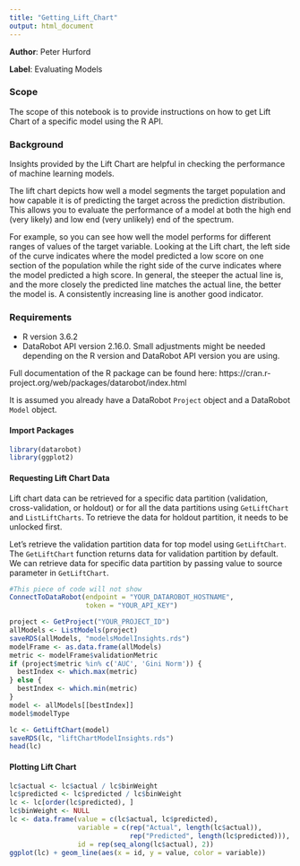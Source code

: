 ```yaml
---
title: "Getting_Lift_Chart"
output: html_document
---
```


**Author**: Peter Hurford

**Label**: Evaluating Models

### Scope
The scope of this notebook is to provide instructions on how to get Lift Chart of a specific model using the R API.


### Background
Insights provided by the Lift Chart are helpful in checking the performance of machine learning models. 

The lift chart depicts how well a model segments the target population and how capable it is of predicting the target across the prediction distribution.  This allows you to evaluate the performance of a model at both the high end (very likely) and low end (very unlikely) end of the spectrum. 

For example, so you can see how well the model performs for different ranges of values of the target variable. Looking at the Lift chart, the left side of the curve indicates where the model predicted a low score on one section of the population while the right side of the curve indicates where the model predicted a high score. In general, the steeper the actual line is, and the more closely the predicted line matches the actual line, the better the model is. A consistently increasing line is another good indicator.

### Requirements

- R version 3.6.2
-  DataRobot API version 2.16.0. 
Small adjustments might be needed depending on the R version and DataRobot API version you are using.

Full documentation of the R package can be found here: https://cran.r-project.org/web/packages/datarobot/index.html

It is assumed you already have a DataRobot <code>Project</code> object and a DataRobot <code>Model</code> object.

#### Import Packages

```r
library(datarobot)
library(ggplot2)
```

#### Requesting Lift Chart Data

Lift chart data can be retrieved for a specific data partition (validation, cross-validation, or holdout) or for all the data partitions using <code>GetLiftChart</code> and <code>ListLiftCharts</code>. To retrieve the data for holdout partition, it needs to be unlocked first.

Let’s retrieve the validation partition data for top model using <code>GetLiftChart</code>. The <code>GetLiftChart</code> function returns data for validation partition by default. We can retrieve data for specific data partition by passing value to source parameter in <code>GetLiftChart</code>.

```r
#This piece of code will not show
ConnectToDataRobot(endpoint = "YOUR_DATAROBOT_HOSTNAME", 
                   token = "YOUR_API_KEY")

project <- GetProject("YOUR_PROJECT_ID")
allModels <- ListModels(project)
saveRDS(allModels, "modelsModelInsights.rds")
modelFrame <- as.data.frame(allModels)
metric <- modelFrame$validationMetric
if (project$metric %in% c('AUC', 'Gini Norm')) {
  bestIndex <- which.max(metric)
} else {
  bestIndex <- which.min(metric)
}
model <- allModels[[bestIndex]]
model$modelType
```


```r
lc <- GetLiftChart(model)
saveRDS(lc, "liftChartModelInsights.rds")
head(lc)
```

#### Plotting Lift Chart
```r
lc$actual <- lc$actual / lc$binWeight
lc$predicted <- lc$predicted / lc$binWeight
lc <- lc[order(lc$predicted), ]
lc$binWeight <- NULL
lc <- data.frame(value = c(lc$actual, lc$predicted),
                 variable = c(rep("Actual", length(lc$actual)),
                              rep("Predicted", length(lc$predicted))),
                 id = rep(seq_along(lc$actual), 2))
ggplot(lc) + geom_line(aes(x = id, y = value, color = variable))
```

